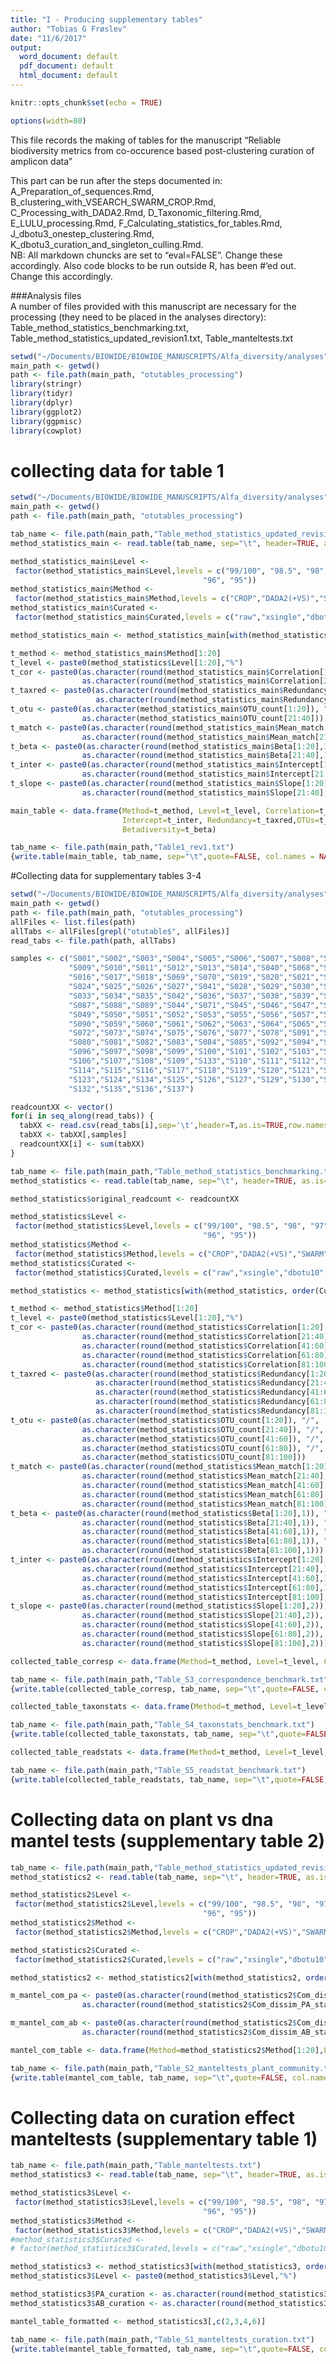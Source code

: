 ```yaml
---
title: "I - Producing supplementary tables"
author: "Tobias G Frøslev"
date: "11/6/2017"
output:
  word_document: default
  pdf_document: default
  html_document: default
---
```


```r
knitr::opts_chunk$set(echo = TRUE)
```
```r
options(width=80)
```
This file records the making of tables for the manuscript "Reliable biodiversity metrics from co-occurence based post-clustering curation of amplicon data"     

This part can be run after the steps documented in: A_Preparation_of_sequences.Rmd, B_clustering_with_VSEARCH_SWARM_CROP.Rmd, C_Processing_with_DADA2.Rmd, D_Taxonomic_filtering.Rmd, E_LULU_processing.Rmd, F_Calculating_statistics_for_tables.Rmd, J_dbotu3_onestep_clustering.Rmd, K_dbotu3_curation_and_singleton_culling.Rmd.    
NB: All markdown chuncks are set to "eval=FALSE". Change these accordingly. Also code blocks to be run outside R, has been #'ed out. Change this accordingly.  

###Analysis files  
A number of files provided with this manuscript are necessary for the processing (they need to be placed in the analyses directory):  
Table_method_statistics_benchmarking.txt, Table_method_statistics_updated_revision1.txt, Table_manteltests.txt  

```r
setwd("~/Documents/BIOWIDE/BIOWIDE_MANUSCRIPTS/Alfa_diversity/analyses")
main_path <- getwd() 
path <- file.path(main_path, "otutables_processing")
library(stringr)
library(tidyr)
library(dplyr)
library(ggplot2)
library(ggpmisc)
library(cowplot)
```

# collecting data for table 1
```r
setwd("~/Documents/BIOWIDE/BIOWIDE_MANUSCRIPTS/Alfa_diversity/analyses")
main_path <- getwd()
path <- file.path(main_path, "otutables_processing")

tab_name <- file.path(main_path,"Table_method_statistics_updated_revision1.txt")
method_statistics_main <- read.table(tab_name, sep="\t", header=TRUE, as.is=TRUE)

method_statistics_main$Level <- 
 factor(method_statistics_main$Level,levels = c("99/100", "98.5", "98", "97", 
                                           "96", "95"))
method_statistics_main$Method <- 
 factor(method_statistics_main$Method,levels = c("CROP","DADA2(+VS)","SWARM","VSEARCH"))
method_statistics_main$Curated <- 
 factor(method_statistics_main$Curated,levels = c("raw","xsingle","dbotu10","dbotu0","curated"))

method_statistics_main <- method_statistics_main[with(method_statistics_main, order(Curated,Method,Level)),]

t_method <- method_statistics_main$Method[1:20]
t_level <- paste0(method_statistics$Level[1:20],"%")
t_cor <- paste0(as.character(round(method_statistics_main$Correlation[1:20],2)), " / ",
                as.character(round(method_statistics_main$Correlation[21:40],2)))
t_taxred <- paste0(as.character(round(method_statistics_main$Redundancy[1:20]*100,0)),"% / ",
                   as.character(round(method_statistics_main$Redundancy[21:40]*100,0)), "%")
t_otu <- paste0(as.character(method_statistics_main$OTU_count[1:20]), " / ",
                as.character(method_statistics_main$OTU_count[21:40]))
t_match <- paste0(as.character(round(method_statistics_main$Mean_match[1:20],1)), "% / ",
                as.character(round(method_statistics_main$Mean_match[21:40],1)))
t_beta <- paste0(as.character(round(method_statistics_main$Beta[1:20],1)), " / ",
                as.character(round(method_statistics_main$Beta[21:40],1)))
t_inter <- paste0(as.character(round(method_statistics_main$Intercept[1:20],1)), " / ",
                as.character(round(method_statistics_main$Intercept[21:40],1)))
t_slope <- paste0(as.character(round(method_statistics_main$Slope[1:20],2)), " / ",
                as.character(round(method_statistics_main$Slope[21:40],2)))

main_table <- data.frame(Method=t_method, Level=t_level, Correlation=t_cor, Slope=t_slope, 
                         Intercept=t_inter, Redundancy=t_taxred,OTUs=t_otu,Match=t_match,
                         Betadiversity=t_beta)

tab_name <- file.path(main_path,"Table1_rev1.txt")
{write.table(main_table, tab_name, sep="\t",quote=FALSE, col.names = NA)}

```

#Collecting data for supplementary tables 3-4
```r
setwd("~/Documents/BIOWIDE/BIOWIDE_MANUSCRIPTS/Alfa_diversity/analyses")
main_path <- getwd()
path <- file.path(main_path, "otutables_processing")
allFiles <- list.files(path)
allTabs <- allFiles[grepl("otutable$", allFiles)]
read_tabs <- file.path(path, allTabs)

samples <- c("S001","S002","S003","S004","S005","S006","S007","S008","S067",
             "S009","S010","S011","S012","S013","S014","S040","S068","S015",
             "S016","S017","S018","S069","S070","S019","S020","S021","S022",
             "S024","S025","S026","S027","S041","S028","S029","S030","S032",
             "S033","S034","S035","S042","S036","S037","S038","S039","S086",
             "S087","S088","S089","S044","S071","S045","S046","S047","S048",
             "S049","S050","S051","S052","S053","S055","S056","S057","S058",
             "S090","S059","S060","S061","S062","S063","S064","S065","S066",
             "S072","S073","S074","S075","S076","S077","S078","S091","S079",
             "S080","S081","S082","S083","S084","S085","S092","S094","S095",
             "S096","S097","S098","S099","S100","S101","S102","S103","S104",
             "S106","S107","S108","S109","S133","S110","S111","S112","S113",
             "S114","S115","S116","S117","S118","S119","S120","S121","S122",
             "S123","S124","S134","S125","S126","S127","S129","S130","S131",
             "S132","S135","S136","S137")

readcountXX <- vector()
for(i in seq_along(read_tabs)) {
  tabXX <- read.csv(read_tabs[i],sep='\t',header=T,as.is=TRUE,row.names = 1)
  tabXX <- tabXX[,samples]
  readcountXX[i] <- sum(tabXX)
}

tab_name <- file.path(main_path,"Table_method_statistics_benchmarking.txt")
method_statistics <- read.table(tab_name, sep="\t", header=TRUE, as.is=TRUE)

method_statistics$original_readcount <- readcountXX

method_statistics$Level <- 
 factor(method_statistics$Level,levels = c("99/100", "98.5", "98", "97", 
                                           "96", "95"))
method_statistics$Method <- 
 factor(method_statistics$Method,levels = c("CROP","DADA2(+VS)","SWARM","VSEARCH"))
method_statistics$Curated <- 
 factor(method_statistics$Curated,levels = c("raw","xsingle","dbotu10","dbotu0","curated"))

method_statistics <- method_statistics[with(method_statistics, order(Curated,Method,Level)),]

t_method <- method_statistics$Method[1:20]
t_level <- paste0(method_statistics$Level[1:20],"%")
t_cor <- paste0(as.character(round(method_statistics$Correlation[1:20],2)), "/",
                as.character(round(method_statistics$Correlation[21:40],2)), "/",
                as.character(round(method_statistics$Correlation[41:60],2)), "/",
                as.character(round(method_statistics$Correlation[61:80],2)), "/",
                as.character(round(method_statistics$Correlation[81:100],2)))
t_taxred <- paste0(as.character(round(method_statistics$Redundancy[1:20]*100,0)),"%/",
                   as.character(round(method_statistics$Redundancy[21:40]*100,0)), "%/",
                   as.character(round(method_statistics$Redundancy[41:60]*100,0)), "%/",
                   as.character(round(method_statistics$Redundancy[61:80]*100,0)), "%/",
                   as.character(round(method_statistics$Redundancy[81:100]*100,0)), "%")
t_otu <- paste0(as.character(method_statistics$OTU_count[1:20]), "/",
                as.character(method_statistics$OTU_count[21:40]), "/",
                as.character(method_statistics$OTU_count[41:60]), "/",
                as.character(method_statistics$OTU_count[61:80]), "/",
                as.character(method_statistics$OTU_count[81:100]))
t_match <- paste0(as.character(round(method_statistics$Mean_match[1:20],1)), "%/",
                as.character(round(method_statistics$Mean_match[21:40],1)), "%/",
                as.character(round(method_statistics$Mean_match[41:60],1)), "%/",
                as.character(round(method_statistics$Mean_match[61:80],1)), "%/",
                as.character(round(method_statistics$Mean_match[81:100],1)),"%")
t_beta <- paste0(as.character(round(method_statistics$Beta[1:20],1)), "/",
                as.character(round(method_statistics$Beta[21:40],1)), "/",
                as.character(round(method_statistics$Beta[41:60],1)), "/",
                as.character(round(method_statistics$Beta[61:80],1)), "/",
                as.character(round(method_statistics$Beta[81:100],1)))
t_inter <- paste0(as.character(round(method_statistics$Intercept[1:20],1)), "/",
                as.character(round(method_statistics$Intercept[21:40],1)), "/",
                as.character(round(method_statistics$Intercept[41:60],1)), "/",
                as.character(round(method_statistics$Intercept[61:80],1)), "/",
                as.character(round(method_statistics$Intercept[81:100],1)))
t_slope <- paste0(as.character(round(method_statistics$Slope[1:20],2)), "/",
                as.character(round(method_statistics$Slope[21:40],2)), "/",
                as.character(round(method_statistics$Slope[41:60],2)), "/",
                as.character(round(method_statistics$Slope[61:80],2)), "/",
                as.character(round(method_statistics$Slope[81:100],2)))

collected_table_corresp <- data.frame(Method=t_method, Level=t_level, Correlation=t_cor, Slope=t_slope, Intercept=t_inter)

tab_name <- file.path(main_path,"Table_S3_correspondence_benchmark.txt")
{write.table(collected_table_corresp, tab_name, sep="\t",quote=FALSE, col.names = NA)}

collected_table_taxonstats <- data.frame(Method=t_method, Level=t_level, Total_otus=t_otu, Redundancy=t_taxred, Match=t_match,Betadiversity=t_beta)

tab_name <- file.path(main_path,"Table_S4_taxonstats_benchmark.txt")
{write.table(collected_table_taxonstats, tab_name, sep="\t",quote=FALSE, col.names = NA)}

collected_table_readstats <- data.frame(Method=t_method, Level=t_level, Read_count=method_statistics$original_readcount[1:20], Read_count_plant=method_statistics$Total_readcount[1:20], Readcount_ex_singletons=method_statistics$Total_readcount[21:40], Singletons=)

tab_name <- file.path(main_path,"Table_S5_readstat_benchmark.txt")
{write.table(collected_table_readstats, tab_name, sep="\t",quote=FALSE, col.names = NA)}

```

# Collecting data on plant vs dna mantel tests (supplementary table 2)
```r
tab_name <- file.path(main_path,"Table_method_statistics_updated_revision1.txt")
method_statistics2 <- read.table(tab_name, sep="\t", header=TRUE, as.is=TRUE)

method_statistics2$Level <- 
 factor(method_statistics2$Level,levels = c("99/100", "98.5", "98", "97", 
                                           "96", "95"))
method_statistics2$Method <- 
 factor(method_statistics2$Method,levels = c("CROP","DADA2(+VS)","SWARM","VSEARCH"))

method_statistics2$Curated <- 
 factor(method_statistics2$Curated,levels = c("raw","xsingle","dbotu10","dbotu0","curated"))

method_statistics2 <- method_statistics2[with(method_statistics2, order(Curated,Method,Level)),]

m_mantel_com_pa <- paste0(as.character(round(method_statistics2$Com_dissim_PA_stat[1:20],2)), "/",
                as.character(round(method_statistics2$Com_dissim_PA_stat[21:40],2)))

m_mantel_com_ab <- paste0(as.character(round(method_statistics2$Com_dissim_AB_stat[1:20],2)), "/",
                as.character(round(method_statistics2$Com_dissim_AB_stat[21:40],2)))

mantel_com_table <- data.frame(Method=method_statistics2$Method[1:20],Level=paste0(method_statistics2$Level[1:20],"%"),PA_test=m_mantel_com_pa, AB_test=m_mantel_com_ab)

tab_name <- file.path(main_path,"Table_S2_manteltests_plant_community.txt")
{write.table(mantel_com_table, tab_name, sep="\t",quote=FALSE, col.names = NA)}

```

# Collecting data on curation effect manteltests (supplementary table 1)
```r
tab_name <- file.path(main_path,"Table_manteltests.txt")
method_statistics3 <- read.table(tab_name, sep="\t", header=TRUE, as.is=TRUE)

method_statistics3$Level <- 
 factor(method_statistics3$Level,levels = c("99/100", "98.5", "98", "97", 
                                           "96", "95"))
method_statistics3$Method <- 
 factor(method_statistics3$Method,levels = c("CROP","DADA2(+VS)","SWARM","VSEARCH"))
#method_statistics3$Curated <- 
# factor(method_statistics3$Curated,levels = c("raw","xsingle","dbotu10","dbotu0","curated"))

method_statistics3 <- method_statistics3[with(method_statistics3, order(Method,Level)),]
method_statistics3$Level <- paste0(method_statistics3$Level,"%")

method_statistics3$PA_curation <- as.character(round(method_statistics3$PA_curation,3))
method_statistics3$AB_curation <- as.character(round(method_statistics3$AB_curation,3))

mantel_table_formatted <- method_statistics3[,c(2,3,4,6)]

tab_name <- file.path(main_path,"Table_S1_manteltests_curation.txt")
{write.table(mantel_table_formatted, tab_name, sep="\t",quote=FALSE, col.names = NA)}
```
 
